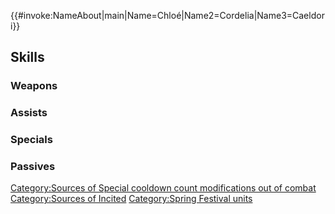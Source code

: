 {{#invoke:NameAbout|main|Name=Chloé|Name2=Cordelia|Name3=Caeldori}}{{HeroPage Tabs}}
{{Hero Infobox
|Name=Chloé
|Title=Spring Wings
|WeaponType=Red Tome
|MoveType=Flying
|secondPerson=Cordelia
|Origin=Fire Emblem Engage,Fire Emblem Awakening
|Gender=FF
|harmonized=Grants Special cooldown count-2 to unit and allies from the same titles as unit. Grants 【Resonance: Blades】and【Incited】to unit and allies from the same titles as unit.<br><br>【Resonance: Blades】<br>Grants Atk/Spd+4 during combat for 1 turn.<br><br>【Incited】<br>If unit initiates combat, grants bonus to unit's Atk/Spd/Def/Res = number of spaces from start position to end position of unit during combat (max 3; that turn only).
|actorEN=Kaitlyn Robrock,Julie Ann Taylor
|actorJP=早見沙織,三木美
|artist=切符
|additionDate=March 6, 2024
|releaseDate=March 7, 2024
|entry=10;14
|cv1=14
|cv2=200700
|TagID=双界クロエ
|InternalID=1069
|Properties=special,harmonized,hat
|description=Pegasus knights who hail from Firene and Ylisse, celebrating the spring festival in rabbit outfits. They appear in Fire Emblem Engage / Awakening.
}}
{{Stats Page
|Lv1HP=18|Lv1ATK=10|Lv1SPD=8|Lv1DEF=5|Lv1RES=9
|GRHP=50|GRATK=75|GRSPD=90|GRDEF=40|GRRES=40
}}
==Skills==
===Weapons===
{{Weapons Table
|weapon1=Fire
|weapon1Default=1
|weapon1Unlock=1
|weapon2=Elfire
|weapon2Default=2
|weapon2Unlock=2
|weapon3=Bolganone
|weapon3Default=4
|weapon3Unlock=3
|weapon4=Sky-Hopper Egg
|weapon4Default=5
|weapon4Unlock=5
}}
===Assists===
{{Assists Table}}
===Specials===
{{Specials Table
|special1=Dragon Gaze
|special1Default=4
|special1Unlock=3
|special2=Draconic Aura
|special2Unlock=4
}}
===Passives===
{{Passives Table
|passiveA1=Darting Blow 1
|passiveA2=Swift Sparrow 1
|passiveA3=Swift Sparrow 2
|passiveA4=Remote Sparrow
|passiveA1Unlock=2
|passiveA2Unlock=3
|passiveA3Unlock=4
|passiveA4Unlock=5
|passiveB1=Poison Strike 1
|passiveB2=Poison Strike 2
|passiveB3=Poison Strike 3
|passiveB4=Occultist's Strike
|passiveB1Unlock=2
|passiveB2Unlock=3
|passiveB3Unlock=4
|passiveB4Unlock=5
|passiveC1=Spd/Res Rein 1
|passiveC2=Spd/Res Rein 2
|passiveC3=Spd/Res Rein 3
|passiveC4=Spd/Res Crux
|passiveC1Unlock=2
|passiveC2Unlock=3
|passiveC3Unlock=4
|passiveC4Unlock=5
}}
{{Heroes Navbox}}[[Category:Sources of Special cooldown count modifications out of combat]][[Category:Sources of Incited]]
[[Category:Spring Festival units]]